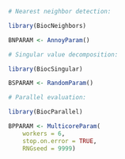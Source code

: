 
```r
# Nearest neighbor detection:

library(BiocNeighbors)

BNPARAM <- AnnoyParam()
```

```r
# Singular value decomposition:

library(BiocSingular)

BSPARAM <- RandomParam()
```

```r
# Parallel evaluation:

library(BiocParallel)

BPPARAM <- MulticoreParam(
    workers = 6,
    stop.on.error = TRUE,
    RNGseed = 9999)
```